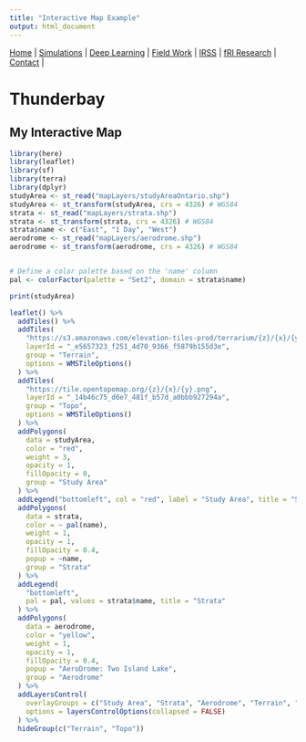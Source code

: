 ```yaml
---
title: "Interactive Map Example"
output: html_document
---
```

| [Home](index.html) | [Simulations](sim.html) | [Deep Learning](dl.html) | [Field Work](fieldwork.html) | [IRSS](https://irsslab.forestry.ubc.ca/) | [fRI Research](https://friresearch.ca/) | [Contact](mailto:137965368+hambrecht@users.noreply.github.com) |
# Thunderbay

## My Interactive Map

```r
library(here)
library(leaflet)
library(sf)
library(terra)
library(dplyr)
studyArea <- st_read("mapLayers/studyAreaOntario.shp")
studyArea <- st_transform(studyArea, crs = 4326) # WGS84
strata <- st_read("mapLayers/strata.shp")
strata <- st_transform(strata, crs = 4326) # WGS84
strata$name <- c("East", "1 Day", "West")
aerodrome <- st_read("mapLayers/aerodrome.shp")
aerodrome <- st_transform(aerodrome, crs = 4326) # WGS84


# Define a color palette based on the 'name' column
pal <- colorFactor(palette = "Set2", domain = strata$name)
```
```r
print(studyArea)
```
```r
leaflet() %>%
  addTiles() %>%
  addTiles(
    "https://s3.amazonaws.com/elevation-tiles-prod/terrarium/{z}/{x}/{y}.png",
    layerId = "_e5657323_f251_4d70_9366_f5879b155d3e",
    group = "Terrain",
    options = WMSTileOptions()
  ) %>%
  addTiles(
    "https://tile.opentopomap.org/{z}/{x}/{y}.png",
    layerId = "_14b46c75_d6e7_481f_b57d_a0bbb927294a",
    group = "Topo",
    options = WMSTileOptions()
  ) %>%
  addPolygons(
    data = studyArea,
    color = "red",
    weight = 3,
    opacity = 1,
    fillOpacity = 0,
    group = "Study Area"
  ) %>%
  addLegend("bottomleft", col = "red", label = "Study Area", title = "Study area") %>%
  addPolygons(
    data = strata,
    color = ~ pal(name),
    weight = 1,
    opacity = 1,
    fillOpacity = 0.4,
    popup = ~name,
    group = "Strata"
  ) %>%
  addLegend(
    "bottomleft",
    pal = pal, values = strata$name, title = "Strata"
  ) %>%
  addPolygons(
    data = aerodrome,
    color = "yellow",
    weight = 1,
    opacity = 1,
    fillOpacity = 0.4,
    popup = "AeroDrome: Two Island Lake",
    group = "Aerodrome"
  ) %>%
  addLayersControl(
    overlayGroups = c("Study Area", "Strata", "Aerodrome", "Terrain", "Topo"),
    options = layersControlOptions(collapsed = FALSE)
  ) %>%
  hideGroup(c("Terrain", "Topo"))
```